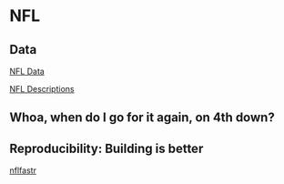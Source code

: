 # NFL

## Data

[NFL Data](https://github.com/nflverse/nflverse-data/releases/tag/pbp)

[NFL  Descriptions](https://www.nflfastr.com/articles/field_descriptions.html)

## Whoa, when do I go for it again, on 4th down?

## Reproducibility: Building is better

[nflfastr](https://www.nflfastr.com/)